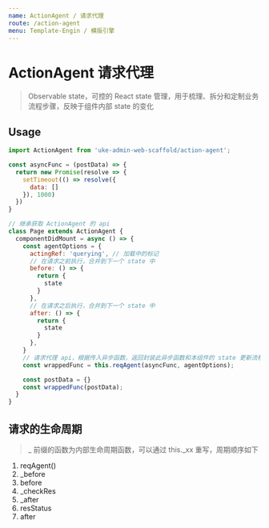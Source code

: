 ```yaml
---
name: ActionAgent / 请求代理
route: /action-agent
menu: Template-Engin / 模版引擎
---
```


# ActionAgent 请求代理

> Observable state，可控的 React state 管理，用于梳理、拆分和定制业务流程步骤，反映于组件内部 state 的变化

## Usage

```js
import ActionAgent from 'uke-admin-web-scaffold/action-agent';

const asyncFunc = (postData) => {
  return new Promise(resolve => {
    setTimeout(() => resolve({
      data: []
    }), 1000)
  })
}

// 继承获取 ActionAgent 的 api
class Page extends ActionAgent {
  componentDidMount = async () => {
    const agentOptions = {
      actingRef: 'querying', // 加载中的标记
      // 在请求之前执行，合并到下一个 state 中
      before: () => {
        return {
          state
        }
      },
      // 在请求之后执行，合并到下一个 state 中
      after: () => {
        return {
          state
        }
      },
    }
    // 请求代理 api，根据传入异步函数，返回封装此异步函数和本组件的 state 更新流程的函数
    const wrappedFunc = this.reqAgent(asyncFunc, agentOptions);

    const postData = {}
    const wrappedFunc(postData);
  }
}
```

## 请求的生命周期

> _ 前缀的函数为内部生命周期函数，可以通过 this._xx 重写，周期顺序如下

1. reqAgent()
2. _before
3. before
4. _checkRes
5. _after
6. resStatus
7. after
